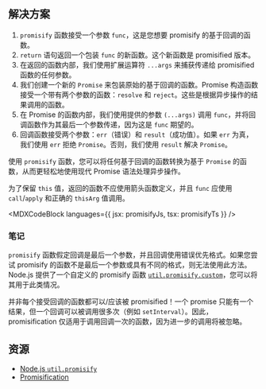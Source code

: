 

## 解决方案

1. `promisify` 函数接受一个参数 `func`，这是您想要 promisify 的基于回调的函数。
2. `return` 语句返回一个包装 `func` 的新函数。这个新函数是 promisified 版本。
3. 在返回的函数内部，我们使用扩展运算符 `...args` 来捕获传递给 promisified 函数的任何参数。
4. 我们创建一个新的 `Promise` 来包装原始的基于回调的函数。Promise 构造函数接受一个带有两个参数的函数：`resolve` 和 `reject`。这些是根据异步操作的结果调用的函数。
5. 在 Promise 的函数内部，我们使用提供的参数 `(...args)` 调用 `func`，并将回调函数作为其最后一个参数传递，因为这是 `func` 期望的。
6. 回调函数接受两个参数：`err`（错误）和 `result`（成功值）。如果 `err` 为真，我们使用 `err` 拒绝 `Promise`。否则，我们使用 `result` 解决 `Promise`。

使用 `promisify` 函数，您可以将任何基于回调的函数转换为基于 `Promise` 的函数，从而更轻松地使用现代 Promise 语法处理异步操作。

为了保留 `this` 值，返回的函数不应使用箭头函数定义，并且 `func` 应使用 `call`/`apply` 和正确的 `thisArg` 值调用。

<MDXCodeBlock languages={{ jsx: promisifyJs, tsx: promisifyTs }} />

### 笔记

`promisify` 函数假定回调是最后一个参数，并且回调使用错误优先格式。如果您尝试 promisify 的函数不是最后一个参数或具有不同的格式，则无法使用此方法。Node.js 提供了一个自定义的 promisify 函数 [`util.promisify.custom`](https://nodejs.org/api/util.html#util_custom_promisified_functions)，您可以将其用于此类情况。

并非每个接受回调的函数都可以/应该被 promisified！一个 promise 只能有一个结果，但一个回调可以被调用很多次（例如 `setInterval`）。因此，promisification 仅适用于调用回调一次的函数，因为进一步的调用将被忽略。

## 资源

* [Node.js `util.promisify`](https://nodejs.org/api/util.html#utilpromisifyoriginal)
* [Promisification](https://javascript.info/promisify)
